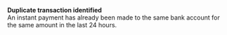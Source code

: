   
<Card title="130008" href="/development-ressources/errors/codes/130008">  

 **Duplicate transaction identified**  
 An instant payment has already been made to the same bank account for the same amount in the last 24 hours.  

</Card>